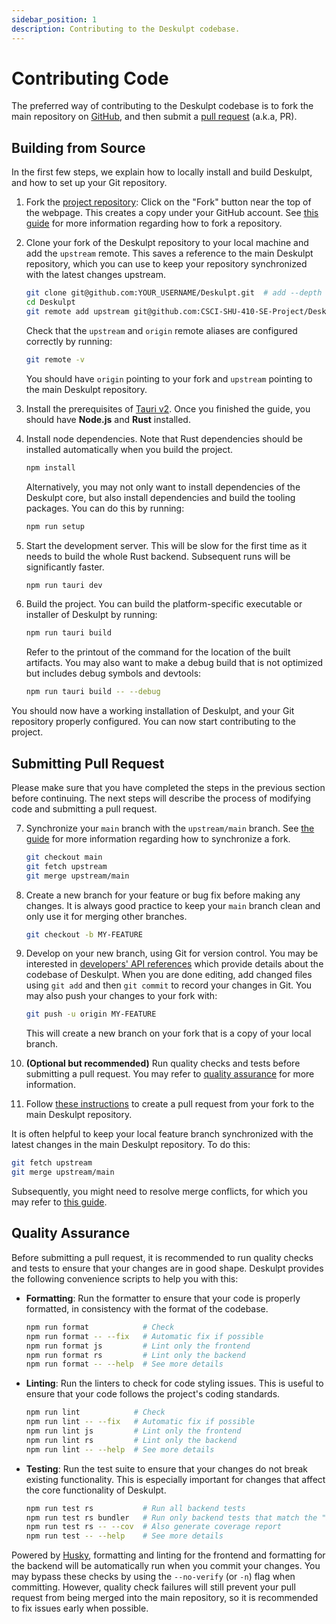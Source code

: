 ```yaml
---
sidebar_position: 1
description: Contributing to the Deskulpt codebase.
---
```


# Contributing Code

The preferred way of contributing to the Deskulpt codebase is to fork the main
repository on [GitHub](https://github.com/CSCI-SHU-410-SE-Project/Deskulpt), and then
submit a [pull request](https://docs.github.com/en/pull-requests) (a.k.a, PR).

## Building from Source

In the first few steps, we explain how to locally install and build Deskulpt, and how to
set up your Git repository.

1. Fork the [project repository](https://github.com/CSCI-SHU-410-SE-Project/Deskulpt):
   Click on the "Fork" button near the top of the webpage. This creates a copy under
   your GitHub account. See [this guide](https://docs.github.com/en/pull-requests/collaborating-with-pull-requests/working-with-forks/fork-a-repo)
   for more information regarding how to fork a repository.

2. Clone your fork of the Deskulpt repository to your local machine and add the
   `upstream` remote. This saves a reference to the main Deskulpt repository, which you
   can use to keep your repository synchronized with the latest changes upstream.

   ```bash
   git clone git@github.com:YOUR_USERNAME/Deskulpt.git  # add --depth 1 if connection is slow
   cd Deskulpt
   git remote add upstream git@github.com:CSCI-SHU-410-SE-Project/Deskulpt.git
   ```

   Check that the `upstream` and `origin` remote aliases are configured correctly by
   running:

   ```bash
   git remote -v
   ```

   You should have `origin` pointing to your fork and `upstream` pointing to the main
   Deskulpt repository.

3. Install the prerequisites of [Tauri v2](https://v2.tauri.app/start/prerequisites/).
   Once you finished the guide, you should have **Node.js** and **Rust** installed.

4. Install node dependencies. Note that Rust dependencies should be installed
   automatically when you build the project.

   ```bash
   npm install
   ```

   Alternatively, you may not only want to install dependencies of the Deskulpt core,
   but also install dependencies and build the tooling packages. You can do this by
   running:

   ```bash
   npm run setup
   ```

5. Start the development server. This will be slow for the first time as it needs to
   build the whole Rust backend. Subsequent runs will be significantly faster.

   ```bash
   npm run tauri dev
   ```

6. Build the project. You can build the platform-specific executable or installer of
   Deskulpt by running:

   ```bash
   npm run tauri build
   ```

   Refer to the printout of the command for the location of the built artifacts. You may
   also want to make a debug build that is not optimized but includes debug symbols and
   devtools:

   ```bash
   npm run tauri build -- --debug
   ```

You should now have a working installation of Deskulpt, and your Git repository properly
configured. You can now start contributing to the project.

## Submitting Pull Request

Please make sure that you have completed the steps in the previous section before
continuing. The next steps will describe the process of modifying code and submitting a
pull request.

7. Synchronize your `main` branch with the `upstream/main` branch. See [the guide](https://docs.github.com/en/pull-requests/collaborating-with-pull-requests/working-with-forks/syncing-a-fork)
   for more information regarding how to synchronize a fork.

   ```bash
   git checkout main
   git fetch upstream
   git merge upstream/main
   ```

8. Create a new branch for your feature or bug fix before making any changes. It is
   always good practice to keep your `main` branch clean and only use it for merging
   other branches.

   ```bash
   git checkout -b MY-FEATURE
   ```

9. Develop on your new branch, using Git for version control. You may be interested in
   [developers' API references](/category/references) which provide details about the
   codebase of Deskulpt. When you are done editing, add changed files using `git add`
   and then `git commit` to record your changes in Git. You may also push your changes
   to your fork with:

   ```bash
   git push -u origin MY-FEATURE
   ```

   This will create a new branch on your fork that is a copy of your local branch.

10. **(Optional but recommended)** Run quality checks and tests before submitting a pull
    request. You may refer to [quality assurance](#quality-assurance) for more
    information.

11. Follow [these instructions](https://docs.github.com/en/pull-requests/collaborating-with-pull-requests/proposing-changes-to-your-work-with-pull-requests/creating-a-pull-request-from-a-fork)
    to create a pull request from your fork to the main Deskulpt repository.

It is often helpful to keep your local feature branch synchronized with the latest
changes in the main Deskulpt repository. To do this:

```bash
git fetch upstream
git merge upstream/main
```

Subsequently, you might need to resolve merge conflicts, for which you may refer to
[this guide](https://docs.github.com/en/pull-requests/collaborating-with-pull-requests/addressing-merge-conflicts/resolving-a-merge-conflict-using-the-command-line).

## Quality Assurance

Before submitting a pull request, it is recommended to run quality checks and tests to
ensure that your changes are in good shape. Deskulpt provides the following convenience
scripts to help you with this:

- **Formatting**: Run the formatter to ensure that your code is properly formatted, in
  consistency with the format of the codebase.

  ```bash
  npm run format            # Check
  npm run format -- --fix   # Automatic fix if possible
  npm run format js         # Lint only the frontend
  npm run format rs         # Lint only the backend
  npm run format -- --help  # See more details
  ```

- **Linting**: Run the linters to check for code styling issues. This is useful to
  ensure that your code follows the project's coding standards.

  ```bash
  npm run lint            # Check
  npm run lint -- --fix   # Automatic fix if possible
  npm run lint js         # Lint only the frontend
  npm run lint rs         # Lint only the backend
  npm run lint -- --help  # See more details
  ```

- **Testing**: Run the test suite to ensure that your changes do not break existing
  functionality. This is especially important for changes that affect the core
  functionality of Deskulpt.

  ```bash
  npm run test rs           # Run all backend tests
  npm run test rs bundler   # Run only backend tests that match the "bundler" pattern
  npm run test rs -- --cov  # Also generate coverage report
  npm run test -- --help    # See more details
  ```

Powered by [Husky](https://typicode.github.io/husky/), formatting and linting for the
frontend and formatting for the backend will be automatically run when you commit your
changes. You may bypass these checks by using the `--no-verify` (or `-n`) flag when
committing. However, quality check failures will still prevent your pull request from
being merged into the main repository, so it is recommended to fix issues early when
possible.
